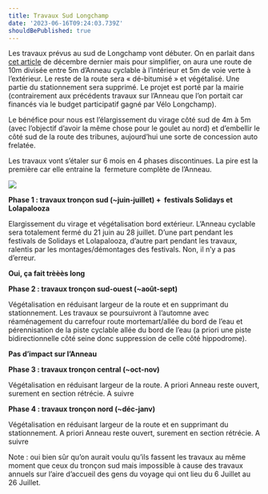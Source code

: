 ```yaml
---
title: Travaux Sud Longchamp
date: '2023-06-16T09:24:03.739Z'
shouldBePublished: true
---
```


Les travaux prévus au sud de Longchamp vont débuter. On en parlait dans [cet article](https://velo-longchamp.fr/blog/travaux-sud-longchamp "") de décembre dernier mais pour simplifier, on aura une route de 10m divisée entre 5m d’Anneau cyclable à l’intérieur et 5m de voie verte à l’extérieur. Le reste de la route sera « dé-bitumisé » et végétalisé. Une partie du stationnement sera supprimé. Le projet est porté par la mairie (contrairement aux précédents travaux sur l’Anneau que l’on&#x20;
portait car financés via le budget participatif gagné par Vélo Longchamp).

Le bénéfice pour nous est l’élargissement du virage côté sud de 4m à 5m (avec l’objectif d’avoir la même chose pour le goulet au nord) et d’embellir le côté sud de la route des tribunes, aujourd’hui une sorte de concession auto frelatée.&#x20;

Les travaux vont s’étaler sur 6 mois en 4 phases discontinues. La pire est la première car elle entraine la  fermeture complète de l’Anneau.

![](/media/Image1.jpg "")

**Phase 1 : travaux tronçon sud (~juin-juillet) +  festivals Solidays et Lolapalooza**

Elargissement du virage et végétalisation bord extérieur. L’Anneau cyclable sera totalement fermé du 21 juin au 28 juillet. D’une part pendant les festivals de Solidays et Lolapalooza, d’autre part pendant les travaux, ralentis par les montages/démontages des festivals. Non, il n’y a pas d’erreur.

**Oui, ça fait trèèès long**

**Phase 2 : travaux tronçon sud-ouest (~août-sept)**

Végétalisation en réduisant largeur de la route et en supprimant du stationnement. Les travaux se poursuivront à l’automne avec réaménagement du carrefour route mortemart/allée du bord de&#x20;
l’eau et pérennisation de la piste cyclable allée du bord de l’eau (a priori une piste bidirectionnelle côté seine donc suppression de celle côté hippodrome).

**Pas d’impact sur l’Anneau**

**Phase 3 : travaux tronçon central (~oct-nov)**

Végétalisation en réduisant largeur de la route. A priori Anneau reste ouvert, surement en section rétrécie. A suivre

**Phase 4 : travaux tronçon nord (~déc-janv)**

Végétalisation en réduisant largeur de la route et en supprimant du stationnement. A priori Anneau reste ouvert, surement en section rétrécie. A suivre&#x9;

Note : oui bien sûr qu’on aurait voulu qu’ils fassent les travaux au même moment que ceux du tronçon sud mais impossible à cause des travaux annuels sur l’aire d’accueil des gens du voyage qui ont lieu du 6 Juillet au 26 Juillet.

&#x9;																			&#x9;
